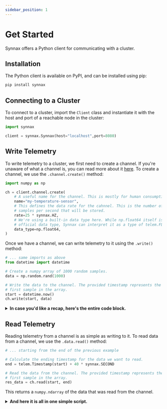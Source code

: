 ```yaml
---
sidebar_position: 1
---
```


# Get Started

Synnax offers a Python client for communicating with a cluster. 

## Installation

The Python client is available on PyPI, and can be installed using pip:

```bash
pip install synnax
```

## Connecting to a Cluster

To connect to a cluster, import the `Client` class and instantiate it with the host and port of a reachable node in
the cluster:

```python
import synnax

client = synnax.Synnax(host="localhost",port=8080)
```

## Write Telemetry

To write telemetry to a cluster, we first need to create a channel. If you're unaware of what a channel is, you can
read more about it [here](/concepts#channel). To create a channel, we use the `.channel.create()` method:

```python
import numpy as np

ch = client.channel.create(
    # A useful name for the channel. This is mostly for human consumption.
    name="my-temperature-sensor",
    # This defines the data rate for the cahnnel. This is the number of 
    # samples per second that will be stored.
    rate=25 * synnax.HZ,
    # We're using a built-in data type here. While np.float64 itself isn't an 
    # official data type, Synnax can interpret it as a type of telem.FLOAT64.
    data_type=np.float64,
)
```

Once we have a channel, we can write telemetry to it using the `.write()` method:

```python
# ... same imports as above
from datetime import datetime

# Create a numpy array of 1000 random samples.
data = np.random.rand(1000)

# Write the data to the channel. The provided timestamp represents the timestamp for the 
# first sample in the array.
start = datetime.now()
ch.write(start, data)
```

<details>
<summary> <strong>In case you'd like a recap, here's the entire code block.</strong> </summary>

```python
import synnax
import numpy as np
from datetime import datetime

# Open a client.
client = synnax.Synnax(host="localhost", port=8080)

# Create a channel.
ch = client.channel.create(
    name="my-temperature-sensor",
    rate=25 * synnax.HZ,
    data_type=np.float64,
)

# Write some data to it.
data = np.random.rand(1000)
start = datetime.now()
ch.write(start, data)
```

</details>

## Read Telemetry

Reading telemetry from a channel is as simple as writing to it. To read data from a channel, we use the `.data.read()`
method:

```python
# ... starting from the end of the previous example

# Calculate the ending timestamp for the data we want to read.
end = telem.Timestamp(start) + 40 * synnax.SECOND

# Read the data from the channel. The provided timestamp represents the timestamp for the
# first sample in the array.
res_data = ch.read(start, end)
```

This returns a `numpy.ndarray` of the data that was read from the channel.

<details>
<summary> <strong>And here it is all in one simple script.</strong> </summary>

```python
  import synnax
  import numpy as np
  from datetime import datetime

  # Open a client.
  client = synnax.Synnax(host="localhost", port=8080)

  # Create a channel.
  ch = client.channel.create(
    name="my-temperature-sensor",
    rate=25 * synnax.HZ,
    data_type=np.float64,
  )

  # Write some data.
  data = np.random.rand(1000)
  start = datetime.now()
  ch.write(start, data)

  # Read it back.
  end = synnax.TimeStamp(start) + 40 * synnax.SECOND
  res_data = ch.read(start, end)
```
</details>


